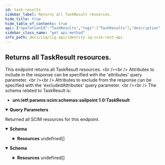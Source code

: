 ```yaml
---
id: task-results
sidebar_label: Returns all TaskResult resources.
hide_title: true
hide_table_of_contents: true
api: {"operationId":"TaskResults","tags":["TaskResults"],"description":"This endpoint returns all TaskResult resources. <br /><br />\nAttributes to include in the response can be specified with the 'attributes' query parameter. <br /><br />\nAttributes to exclude from the response can be specified with the 'excludedAttributes' query parameter. <br /><br />\nThe schema related to TaskResult is:\n- **urn:ietf:params:scim:schemas:sailpoint:1.0:TaskResult**\n","parameters":[{"in":"query","name":"filter","schema":{"type":"string","example":"name eq \"AdminsAggTask\""},"description":"Allows for query filters according to RFC-7644, Section 3.4.2.2 - not all operations are supported."},{"in":"query","name":"lookupByName","schema":{"type":"boolean","default":false,"example":true},"description":"**(OPTIONAL)** Set to true if the TaskResult name is passed instead of the TaskResult id."},{"in":"query","name":"sortBy","schema":{"type":"string","example":"launched"},"description":"Allows sorting the results by a resource's attributes."},{"in":"query","name":"sortOrder","schema":{"type":"string","default":"ascending"},"example":"descending","description":"Determines what order to sort results in."},{"in":"query","name":"startIndex","schema":{"type":"integer","example":10,"default":1},"description":"Determines the starting index of the result set."},{"in":"query","name":"count","schema":{"type":"integer","example":5,"default":1000},"description":"Specifies the number of results per page."},{"in":"query","name":"attributes","schema":{"type":"string","example":"completionStatus, attributes"},"description":"A comma-separated list of attributes to return in the response. This query parameter supersedes excludedAttributes, so providing the same attribute(s) to both will result in the attribute(s) being returned."},{"in":"query","name":"excludedAttributes","schema":{"type":"string","example":"taskDefinition, host"},"description":"A comma-separated list of attributes to exclude from the response. **Some attributes cannot be excluded.**"}],"responses":{"200":{"description":"Returned all SCIM resources for this endpoint.","content":{"application/json":{"schema":{"properties":{"totalResults":{"description":"Number of resources returned for this endpoint","type":"integer","example":"1,"},"startIndex":{"description":"The starting index of the resource set list. Can be specified with startIndex query parameter.","type":"integer","example":1},"schemas":{"description":"SCIM Schema used for response.","type":"array","items":{"type":"string"},"example":["urn:ietf:params:scim:api:messages:2.0:ListResponse"]},"Resources":{"type":"array","items":{"properties":{"id":{"description":"Unique identifier of the TaskResult.","type":"string","example":"7f00000180281df7818028c03252085c"},"name":{"description":"Name of the TaskResult.","type":"string","example":"Aggregate HR Authoritative"},"type":{"description":"Type of the TaskResult.","type":"string","example":"AccountAggregation"},"completionStatus":{"type":"string","description":"Completion Status of the TaskResult.","enum":["Success","Warning","Error","Terminated","TempError"],"example":"Success"},"launcher":{"description":"Launcher of the TaskResult.","type":"string","example":"spadmin"},"host":{"description":"Host of the TaskResult.","type":"string","example":"centos-server.local"},"progress":{"description":"Progress of the TaskResult.","type":"string","example":"Launched 2 partitions."},"targetClass":{"description":"Target Class of the TaskResult.","type":"string","example":"Permission"},"targetName":{"description":"Target Name of the Task Result.","type":"string","example":"PAM Credential Container"},"terminated":{"description":"Flag to indicate this TaskResult is terminated.","type":"boolean","example":true},"partitioned":{"description":"Flag to indicate this TaskResult is partitioned.","type":"boolean","example":true},"launched":{"type":"string","format":"date-time","description":"The launched DateTime of the TaskResult.","example":"2022-04-14T10:45:26.114-05:00"},"completed":{"type":"string","format":"date-time","description":"The completed DateTime of the TaskResult.","example":"2022-04-14T10:45:26.098-05:00"},"expiration":{"type":"string","format":"date-time","description":"The expiration DateTime of the TaskResult.","example":"2022-05-03T16:40:34.271-05:00"},"verified":{"type":"string","format":"date-time","description":"The verification DateTime of the TaskResult.","example":"2022-05-03T16:40:34.271-05:00"},"percentageComplete":{"type":"integer","description":"The percentage completed of this TaskResult.","example":55},"pendingSignOffs":{"description":"The number of pending signoffs of this TaskResult.","type":"integer","example":2},"taskDefinition":{"type":"string","description":"Name of the TaskDefinition of the TaskResult.","example":"Aggregate HR Authoritative"},"taskSchedule":{"description":"Name of the TaskSchedule of the TaskResult.","type":"string","example":"Perform maintenance"},"attributes":{"description":"A list of attributes of the TaskResult.","type":"array","items":{"properties":{"key":{"description":"The attribute key.","type":"string","example":"total"},"value":{"description":"The attribute value.","type":"string","example":"3"}}}},"messages":{"description":"List of messages of the TaskResult.","type":"array","items":{"example":["Unathorized access to database in server: 192.100.1.25"]}},"meta":{"type":"object","properties":{"created":{"description":"DateTime when the TaskResult was created.","type":"string","format":"date-time","example":"2022-04-14T10:44:54.834-05:00"},"location":{"description":"URL to the TaskResult.","type":"string","example":"http://localhost:8080/identityiq/scim/v2/TaskResults/7f00000180281df7818028c03252085c"},"lastModified":{"description":"DateTime of TaskResult last modification.","type":"string","format":"date-time","example":"2022-04-05T15:52:30.119-05:00"},"version":{"description":"TaskResult version.","type":"string","example":"\"W\"1649951094834\""},"resourceType":{"description":"Resource type of the metadata subject.","type":"string","example":"TaskResult"}}},"schemas":{"type":"array","example":["urn:ietf:params:scim:schemas:sailpoint:1.0:TaskResult"]}}}}}}},"application/scim+json":{"schema":{"properties":{"totalResults":{"description":"Number of TaskResult resources returned.","type":"integer","example":"1500,"},"startIndex":{"description":"The starting index of the resource set list. Can be specified with startIndex query parameter.","type":"integer","example":1},"schemas":{"description":"SCIM Schema used for response.","type":"array","items":{"type":"string"},"example":["urn:ietf:params:scim:api:messages:2.0:ListResponse"]},"Resources":{"description":"The SCIM resources returned for this endpoint.","type":"array","items":{"properties":{"id":{"description":"Unique identifier of the TaskResult.","type":"string","example":"7f00000180281df7818028c03252085c"},"name":{"description":"Name of the TaskResult.","type":"string","example":"Aggregate HR Authoritative"},"type":{"description":"Type of the TaskResult.","type":"string","example":"AccountAggregation"},"completionStatus":{"type":"string","description":"Completion Status of the TaskResult.","enum":["Success","Warning","Error","Terminated","TempError"],"example":"Success"},"launcher":{"description":"Launcher of the TaskResult.","type":"string","example":"spadmin"},"host":{"description":"Host of the TaskResult.","type":"string","example":"centos-server.local"},"progress":{"description":"Progress of the TaskResult.","type":"string","example":"Launched 2 partitions."},"targetClass":{"description":"Target Class of the TaskResult.","type":"string","example":"Permission"},"targetName":{"description":"Target Name of the Task Result.","type":"string","example":"PAM Credential Container"},"terminated":{"description":"Flag to indicate this TaskResult is terminated.","type":"boolean","example":true},"partitioned":{"description":"Flag to indicate this TaskResult is partitioned.","type":"boolean","example":true},"launched":{"type":"string","format":"date-time","description":"The launched DateTime of the TaskResult.","example":"2022-04-14T10:45:26.114-05:00"},"completed":{"type":"string","format":"date-time","description":"The completed DateTime of the TaskResult.","example":"2022-04-14T10:45:26.098-05:00"},"expiration":{"type":"string","format":"date-time","description":"The expiration DateTime of the TaskResult.","example":"2022-05-03T16:40:34.271-05:00"},"verified":{"type":"string","format":"date-time","description":"The verification DateTime of the TaskResult.","example":"2022-05-03T16:40:34.271-05:00"},"percentageComplete":{"type":"integer","description":"The percentage completed of this TaskResult.","example":55},"pendingSignOffs":{"description":"The number of pending signoffs of this TaskResult.","type":"integer","example":2},"taskDefinition":{"type":"string","description":"Name of the TaskDefinition of the TaskResult.","example":"Aggregate HR Authoritative"},"taskSchedule":{"description":"Name of the TaskSchedule of the TaskResult.","type":"string","example":"Perform maintenance"},"attributes":{"description":"A list of attributes of the TaskResult.","type":"array","items":{"properties":{"key":{"description":"The attribute key.","type":"string","example":"total"},"value":{"description":"The attribute value.","type":"string","example":"3"}}}},"messages":{"description":"List of messages of the TaskResult.","type":"array","items":{"example":["Unathorized access to database in server: 192.100.1.25"]}},"meta":{"type":"object","properties":{"created":{"description":"DateTime when the TaskResult was created.","type":"string","format":"date-time","example":"2022-04-14T10:44:54.834-05:00"},"location":{"description":"URL to the TaskResult.","type":"string","example":"http://localhost:8080/identityiq/scim/v2/TaskResults/7f00000180281df7818028c03252085c"},"lastModified":{"description":"DateTime of TaskResult last modification.","type":"string","format":"date-time","example":"2022-04-05T15:52:30.119-05:00"},"version":{"description":"TaskResult version.","type":"string","example":"\"W\"1649951094834\""},"resourceType":{"description":"Resource type of the metadata subject.","type":"string","example":"TaskResult"}}},"schemas":{"type":"array","example":["urn:ietf:params:scim:schemas:sailpoint:1.0:TaskResult"]}}}}}}}}}},"method":"get","path":"/TaskResults","servers":[{"url":"http://localhost:8080/identityiq/scim/v2","description":"IdentityIQ SCIM server basepath and path to API."}],"security":[{"basicAuth":[]}],"securitySchemes":{"basicAuth":{"type":"http","scheme":"basic"}},"info":{"description":"IdentityIQ REST Endpoint Interface Documentation for SCIM\n\n# Authentication\n\n<!-- ReDoc-Inject: <security-definitions> -->","version":"8.3","title":"IdentityIQ SCIM REST API"},"postman":{"name":"Returns all TaskResult resources.","description":{"content":"This endpoint returns all TaskResult resources. <br /><br />\nAttributes to include in the response can be specified with the 'attributes' query parameter. <br /><br />\nAttributes to exclude from the response can be specified with the 'excludedAttributes' query parameter. <br /><br />\nThe schema related to TaskResult is:\n- **urn:ietf:params:scim:schemas:sailpoint:1.0:TaskResult**\n","type":"text/plain"},"url":{"path":["TaskResults"],"host":["{{baseUrl}}"],"query":[{"disabled":false,"description":{"content":"Allows for query filters according to RFC-7644, Section 3.4.2.2 - not all operations are supported.","type":"text/plain"},"key":"filter","value":""},{"disabled":false,"description":{"content":"**(OPTIONAL)** Set to true if the TaskResult name is passed instead of the TaskResult id.","type":"text/plain"},"key":"lookupByName","value":""},{"disabled":false,"description":{"content":"Allows sorting the results by a resource's attributes.","type":"text/plain"},"key":"sortBy","value":""},{"disabled":false,"description":{"content":"Determines what order to sort results in.","type":"text/plain"},"key":"sortOrder","value":""},{"disabled":false,"description":{"content":"Determines the starting index of the result set.","type":"text/plain"},"key":"startIndex","value":""},{"disabled":false,"description":{"content":"Specifies the number of results per page.","type":"text/plain"},"key":"count","value":""},{"disabled":false,"description":{"content":"A comma-separated list of attributes to return in the response. This query parameter supersedes excludedAttributes, so providing the same attribute(s) to both will result in the attribute(s) being returned.","type":"text/plain"},"key":"attributes","value":""},{"disabled":false,"description":{"content":"A comma-separated list of attributes to exclude from the response. **Some attributes cannot be excluded.**","type":"text/plain"},"key":"excludedAttributes","value":""}],"variable":[]},"header":[{"key":"Accept","value":"application/json"}],"method":"GET"}}
sidebar_class_name: "get api-method"
info_path: docs/iiq/iiq-api/identity-iq-scim-rest-api
---
```



## Returns all TaskResult resources.



This endpoint returns all TaskResult resources. &lt;br /&gt;&lt;br /&gt;
Attributes to include in the response can be specified with the &#39;attributes&#39; query parameter. &lt;br /&gt;&lt;br /&gt;
Attributes to exclude from the response can be specified with the &#39;excludedAttributes&#39; query parameter. &lt;br /&gt;&lt;br /&gt;
The schema related to TaskResult is:
- **urn:ietf:params:scim:schemas:sailpoint:1.0:TaskResult**


<details style={{"marginBottom":"1rem"}} data-collapsed={false} open={true}><summary style={{}}><strong>Query Parameters</strong></summary><div><ul><ParamsItem className={"paramsItem"} param={{"in":"query","name":"filter","schema":{"type":"string","example":"name eq \"AdminsAggTask\""},"description":"Allows for query filters according to RFC-7644, Section 3.4.2.2 - not all operations are supported."}}></ParamsItem><ParamsItem className={"paramsItem"} param={{"in":"query","name":"lookupByName","schema":{"type":"boolean","default":false,"example":true},"description":"**(OPTIONAL)** Set to true if the TaskResult name is passed instead of the TaskResult id."}}></ParamsItem><ParamsItem className={"paramsItem"} param={{"in":"query","name":"sortBy","schema":{"type":"string","example":"launched"},"description":"Allows sorting the results by a resource's attributes."}}></ParamsItem><ParamsItem className={"paramsItem"} param={{"in":"query","name":"sortOrder","schema":{"type":"string","default":"ascending"},"example":"descending","description":"Determines what order to sort results in."}}></ParamsItem><ParamsItem className={"paramsItem"} param={{"in":"query","name":"startIndex","schema":{"type":"integer","example":10,"default":1},"description":"Determines the starting index of the result set."}}></ParamsItem><ParamsItem className={"paramsItem"} param={{"in":"query","name":"count","schema":{"type":"integer","example":5,"default":1000},"description":"Specifies the number of results per page."}}></ParamsItem><ParamsItem className={"paramsItem"} param={{"in":"query","name":"attributes","schema":{"type":"string","example":"completionStatus, attributes"},"description":"A comma-separated list of attributes to return in the response. This query parameter supersedes excludedAttributes, so providing the same attribute(s) to both will result in the attribute(s) being returned."}}></ParamsItem><ParamsItem className={"paramsItem"} param={{"in":"query","name":"excludedAttributes","schema":{"type":"string","example":"taskDefinition, host"},"description":"A comma-separated list of attributes to exclude from the response. **Some attributes cannot be excluded.**"}}></ParamsItem></ul></div></details><div><ApiTabs><TabItem label={"200"} value={"200"}><div>

Returned all SCIM resources for this endpoint.

</div><div><MimeTabs groupId={"mime-type"}><TabItem label={"application/json"} value={"application/json"}><SchemaTabs groupId={"schema-tabs"}><TabItem label={"Schema"} value={"Schema"}><details style={{}} data-collapsed={false} open={true}><summary style={{"textAlign":"left"}}><strong>Schema</strong></summary><div style={{"textAlign":"left","marginLeft":"1rem"}}></div><ul style={{"marginLeft":"1rem"}}><SchemaItem collapsible={false} name={"totalResults"} required={false} schemaDescription={"Number of resources returned for this endpoint"} schemaName={"integer"} qualifierMessage={undefined} defaultValue={undefined}></SchemaItem><SchemaItem collapsible={false} name={"startIndex"} required={false} schemaDescription={"The starting index of the resource set list. Can be specified with startIndex query parameter."} schemaName={"integer"} qualifierMessage={undefined} defaultValue={undefined}></SchemaItem><SchemaItem collapsible={false} name={"schemas"} required={false} schemaDescription={"SCIM Schema used for response."} schemaName={"string[]"} qualifierMessage={undefined} defaultValue={undefined}></SchemaItem><SchemaItem collapsible={true} className={"schemaItem"}><details style={{}}><summary style={{}}><strong>Resources</strong><span style={{"opacity":"0.6"}}> undefined[]</span></summary><div style={{"marginLeft":"1rem"}}><SchemaItem collapsible={false} name={"id"} required={false} schemaDescription={"Unique identifier of the TaskResult."} schemaName={"string"} qualifierMessage={undefined} defaultValue={undefined}></SchemaItem><SchemaItem collapsible={false} name={"name"} required={false} schemaDescription={"Name of the TaskResult."} schemaName={"string"} qualifierMessage={undefined} defaultValue={undefined}></SchemaItem><SchemaItem collapsible={false} name={"type"} required={false} schemaDescription={"Type of the TaskResult."} schemaName={"string"} qualifierMessage={undefined} defaultValue={undefined}></SchemaItem><SchemaItem collapsible={false} name={"completionStatus"} required={false} schemaDescription={"Completion Status of the TaskResult."} schemaName={"string"} qualifierMessage={"**Possible values:** [`Success`, `Warning`, `Error`, `Terminated`, `TempError`]"} defaultValue={undefined}></SchemaItem><SchemaItem collapsible={false} name={"launcher"} required={false} schemaDescription={"Launcher of the TaskResult."} schemaName={"string"} qualifierMessage={undefined} defaultValue={undefined}></SchemaItem><SchemaItem collapsible={false} name={"host"} required={false} schemaDescription={"Host of the TaskResult."} schemaName={"string"} qualifierMessage={undefined} defaultValue={undefined}></SchemaItem><SchemaItem collapsible={false} name={"progress"} required={false} schemaDescription={"Progress of the TaskResult."} schemaName={"string"} qualifierMessage={undefined} defaultValue={undefined}></SchemaItem><SchemaItem collapsible={false} name={"targetClass"} required={false} schemaDescription={"Target Class of the TaskResult."} schemaName={"string"} qualifierMessage={undefined} defaultValue={undefined}></SchemaItem><SchemaItem collapsible={false} name={"targetName"} required={false} schemaDescription={"Target Name of the Task Result."} schemaName={"string"} qualifierMessage={undefined} defaultValue={undefined}></SchemaItem><SchemaItem collapsible={false} name={"terminated"} required={false} schemaDescription={"Flag to indicate this TaskResult is terminated."} schemaName={"boolean"} qualifierMessage={undefined} defaultValue={undefined}></SchemaItem><SchemaItem collapsible={false} name={"partitioned"} required={false} schemaDescription={"Flag to indicate this TaskResult is partitioned."} schemaName={"boolean"} qualifierMessage={undefined} defaultValue={undefined}></SchemaItem><SchemaItem collapsible={false} name={"launched"} required={false} schemaDescription={"The launched DateTime of the TaskResult."} schemaName={"date-time"} qualifierMessage={undefined} defaultValue={undefined}></SchemaItem><SchemaItem collapsible={false} name={"completed"} required={false} schemaDescription={"The completed DateTime of the TaskResult."} schemaName={"date-time"} qualifierMessage={undefined} defaultValue={undefined}></SchemaItem><SchemaItem collapsible={false} name={"expiration"} required={false} schemaDescription={"The expiration DateTime of the TaskResult."} schemaName={"date-time"} qualifierMessage={undefined} defaultValue={undefined}></SchemaItem><SchemaItem collapsible={false} name={"verified"} required={false} schemaDescription={"The verification DateTime of the TaskResult."} schemaName={"date-time"} qualifierMessage={undefined} defaultValue={undefined}></SchemaItem><SchemaItem collapsible={false} name={"percentageComplete"} required={false} schemaDescription={"The percentage completed of this TaskResult."} schemaName={"integer"} qualifierMessage={undefined} defaultValue={undefined}></SchemaItem><SchemaItem collapsible={false} name={"pendingSignOffs"} required={false} schemaDescription={"The number of pending signoffs of this TaskResult."} schemaName={"integer"} qualifierMessage={undefined} defaultValue={undefined}></SchemaItem><SchemaItem collapsible={false} name={"taskDefinition"} required={false} schemaDescription={"Name of the TaskDefinition of the TaskResult."} schemaName={"string"} qualifierMessage={undefined} defaultValue={undefined}></SchemaItem><SchemaItem collapsible={false} name={"taskSchedule"} required={false} schemaDescription={"Name of the TaskSchedule of the TaskResult."} schemaName={"string"} qualifierMessage={undefined} defaultValue={undefined}></SchemaItem><SchemaItem collapsible={true} className={"schemaItem"}><details style={{}}><summary style={{}}><strong>attributes</strong><span style={{"opacity":"0.6"}}> undefined[]</span></summary><div style={{"marginLeft":"1rem"}}><div style={{"marginTop":".5rem","marginBottom":".5rem"}}>

A list of attributes of the TaskResult.

</div><SchemaItem collapsible={false} name={"key"} required={false} schemaDescription={"The attribute key."} schemaName={"string"} qualifierMessage={undefined} defaultValue={undefined}></SchemaItem><SchemaItem collapsible={false} name={"value"} required={false} schemaDescription={"The attribute value."} schemaName={"string"} qualifierMessage={undefined} defaultValue={undefined}></SchemaItem></div></details></SchemaItem><SchemaItem collapsible={false} name={"messages"} required={false} schemaDescription={"List of messages of the TaskResult."} schemaName={"undefined[]"} qualifierMessage={undefined} defaultValue={undefined}></SchemaItem><SchemaItem collapsible={true} className={"schemaItem"}><details style={{}}><summary style={{}}><strong>meta</strong><span style={{"opacity":"0.6"}}> object</span></summary><div style={{"marginLeft":"1rem"}}><SchemaItem collapsible={false} name={"created"} required={false} schemaDescription={"DateTime when the TaskResult was created."} schemaName={"date-time"} qualifierMessage={undefined} defaultValue={undefined}></SchemaItem><SchemaItem collapsible={false} name={"location"} required={false} schemaDescription={"URL to the TaskResult."} schemaName={"string"} qualifierMessage={undefined} defaultValue={undefined}></SchemaItem><SchemaItem collapsible={false} name={"lastModified"} required={false} schemaDescription={"DateTime of TaskResult last modification."} schemaName={"date-time"} qualifierMessage={undefined} defaultValue={undefined}></SchemaItem><SchemaItem collapsible={false} name={"version"} required={false} schemaDescription={"TaskResult version."} schemaName={"string"} qualifierMessage={undefined} defaultValue={undefined}></SchemaItem><SchemaItem collapsible={false} name={"resourceType"} required={false} schemaDescription={"Resource type of the metadata subject."} schemaName={"string"} qualifierMessage={undefined} defaultValue={undefined}></SchemaItem></div></details></SchemaItem><SchemaItem collapsible={false} name={"schemas"} required={false} schemaDescription={undefined} schemaName={"array"} qualifierMessage={undefined} defaultValue={undefined}></SchemaItem></div></details></SchemaItem></ul></details></TabItem></SchemaTabs></TabItem><TabItem label={"application/scim+json"} value={"application/scim+json"}><SchemaTabs groupId={"schema-tabs"}><TabItem label={"Schema"} value={"Schema"}><details style={{}} data-collapsed={false} open={true}><summary style={{"textAlign":"left"}}><strong>Schema</strong></summary><div style={{"textAlign":"left","marginLeft":"1rem"}}></div><ul style={{"marginLeft":"1rem"}}><SchemaItem collapsible={false} name={"totalResults"} required={false} schemaDescription={"Number of TaskResult resources returned."} schemaName={"integer"} qualifierMessage={undefined} defaultValue={undefined}></SchemaItem><SchemaItem collapsible={false} name={"startIndex"} required={false} schemaDescription={"The starting index of the resource set list. Can be specified with startIndex query parameter."} schemaName={"integer"} qualifierMessage={undefined} defaultValue={undefined}></SchemaItem><SchemaItem collapsible={false} name={"schemas"} required={false} schemaDescription={"SCIM Schema used for response."} schemaName={"string[]"} qualifierMessage={undefined} defaultValue={undefined}></SchemaItem><SchemaItem collapsible={true} className={"schemaItem"}><details style={{}}><summary style={{}}><strong>Resources</strong><span style={{"opacity":"0.6"}}> undefined[]</span></summary><div style={{"marginLeft":"1rem"}}><div style={{"marginTop":".5rem","marginBottom":".5rem"}}>

The SCIM resources returned for this endpoint.

</div><SchemaItem collapsible={false} name={"id"} required={false} schemaDescription={"Unique identifier of the TaskResult."} schemaName={"string"} qualifierMessage={undefined} defaultValue={undefined}></SchemaItem><SchemaItem collapsible={false} name={"name"} required={false} schemaDescription={"Name of the TaskResult."} schemaName={"string"} qualifierMessage={undefined} defaultValue={undefined}></SchemaItem><SchemaItem collapsible={false} name={"type"} required={false} schemaDescription={"Type of the TaskResult."} schemaName={"string"} qualifierMessage={undefined} defaultValue={undefined}></SchemaItem><SchemaItem collapsible={false} name={"completionStatus"} required={false} schemaDescription={"Completion Status of the TaskResult."} schemaName={"string"} qualifierMessage={"**Possible values:** [`Success`, `Warning`, `Error`, `Terminated`, `TempError`]"} defaultValue={undefined}></SchemaItem><SchemaItem collapsible={false} name={"launcher"} required={false} schemaDescription={"Launcher of the TaskResult."} schemaName={"string"} qualifierMessage={undefined} defaultValue={undefined}></SchemaItem><SchemaItem collapsible={false} name={"host"} required={false} schemaDescription={"Host of the TaskResult."} schemaName={"string"} qualifierMessage={undefined} defaultValue={undefined}></SchemaItem><SchemaItem collapsible={false} name={"progress"} required={false} schemaDescription={"Progress of the TaskResult."} schemaName={"string"} qualifierMessage={undefined} defaultValue={undefined}></SchemaItem><SchemaItem collapsible={false} name={"targetClass"} required={false} schemaDescription={"Target Class of the TaskResult."} schemaName={"string"} qualifierMessage={undefined} defaultValue={undefined}></SchemaItem><SchemaItem collapsible={false} name={"targetName"} required={false} schemaDescription={"Target Name of the Task Result."} schemaName={"string"} qualifierMessage={undefined} defaultValue={undefined}></SchemaItem><SchemaItem collapsible={false} name={"terminated"} required={false} schemaDescription={"Flag to indicate this TaskResult is terminated."} schemaName={"boolean"} qualifierMessage={undefined} defaultValue={undefined}></SchemaItem><SchemaItem collapsible={false} name={"partitioned"} required={false} schemaDescription={"Flag to indicate this TaskResult is partitioned."} schemaName={"boolean"} qualifierMessage={undefined} defaultValue={undefined}></SchemaItem><SchemaItem collapsible={false} name={"launched"} required={false} schemaDescription={"The launched DateTime of the TaskResult."} schemaName={"date-time"} qualifierMessage={undefined} defaultValue={undefined}></SchemaItem><SchemaItem collapsible={false} name={"completed"} required={false} schemaDescription={"The completed DateTime of the TaskResult."} schemaName={"date-time"} qualifierMessage={undefined} defaultValue={undefined}></SchemaItem><SchemaItem collapsible={false} name={"expiration"} required={false} schemaDescription={"The expiration DateTime of the TaskResult."} schemaName={"date-time"} qualifierMessage={undefined} defaultValue={undefined}></SchemaItem><SchemaItem collapsible={false} name={"verified"} required={false} schemaDescription={"The verification DateTime of the TaskResult."} schemaName={"date-time"} qualifierMessage={undefined} defaultValue={undefined}></SchemaItem><SchemaItem collapsible={false} name={"percentageComplete"} required={false} schemaDescription={"The percentage completed of this TaskResult."} schemaName={"integer"} qualifierMessage={undefined} defaultValue={undefined}></SchemaItem><SchemaItem collapsible={false} name={"pendingSignOffs"} required={false} schemaDescription={"The number of pending signoffs of this TaskResult."} schemaName={"integer"} qualifierMessage={undefined} defaultValue={undefined}></SchemaItem><SchemaItem collapsible={false} name={"taskDefinition"} required={false} schemaDescription={"Name of the TaskDefinition of the TaskResult."} schemaName={"string"} qualifierMessage={undefined} defaultValue={undefined}></SchemaItem><SchemaItem collapsible={false} name={"taskSchedule"} required={false} schemaDescription={"Name of the TaskSchedule of the TaskResult."} schemaName={"string"} qualifierMessage={undefined} defaultValue={undefined}></SchemaItem><SchemaItem collapsible={true} className={"schemaItem"}><details style={{}}><summary style={{}}><strong>attributes</strong><span style={{"opacity":"0.6"}}> undefined[]</span></summary><div style={{"marginLeft":"1rem"}}><div style={{"marginTop":".5rem","marginBottom":".5rem"}}>

A list of attributes of the TaskResult.

</div><SchemaItem collapsible={false} name={"key"} required={false} schemaDescription={"The attribute key."} schemaName={"string"} qualifierMessage={undefined} defaultValue={undefined}></SchemaItem><SchemaItem collapsible={false} name={"value"} required={false} schemaDescription={"The attribute value."} schemaName={"string"} qualifierMessage={undefined} defaultValue={undefined}></SchemaItem></div></details></SchemaItem><SchemaItem collapsible={false} name={"messages"} required={false} schemaDescription={"List of messages of the TaskResult."} schemaName={"undefined[]"} qualifierMessage={undefined} defaultValue={undefined}></SchemaItem><SchemaItem collapsible={true} className={"schemaItem"}><details style={{}}><summary style={{}}><strong>meta</strong><span style={{"opacity":"0.6"}}> object</span></summary><div style={{"marginLeft":"1rem"}}><SchemaItem collapsible={false} name={"created"} required={false} schemaDescription={"DateTime when the TaskResult was created."} schemaName={"date-time"} qualifierMessage={undefined} defaultValue={undefined}></SchemaItem><SchemaItem collapsible={false} name={"location"} required={false} schemaDescription={"URL to the TaskResult."} schemaName={"string"} qualifierMessage={undefined} defaultValue={undefined}></SchemaItem><SchemaItem collapsible={false} name={"lastModified"} required={false} schemaDescription={"DateTime of TaskResult last modification."} schemaName={"date-time"} qualifierMessage={undefined} defaultValue={undefined}></SchemaItem><SchemaItem collapsible={false} name={"version"} required={false} schemaDescription={"TaskResult version."} schemaName={"string"} qualifierMessage={undefined} defaultValue={undefined}></SchemaItem><SchemaItem collapsible={false} name={"resourceType"} required={false} schemaDescription={"Resource type of the metadata subject."} schemaName={"string"} qualifierMessage={undefined} defaultValue={undefined}></SchemaItem></div></details></SchemaItem><SchemaItem collapsible={false} name={"schemas"} required={false} schemaDescription={undefined} schemaName={"array"} qualifierMessage={undefined} defaultValue={undefined}></SchemaItem></div></details></SchemaItem></ul></details></TabItem></SchemaTabs></TabItem></MimeTabs></div></TabItem></ApiTabs></div>
      